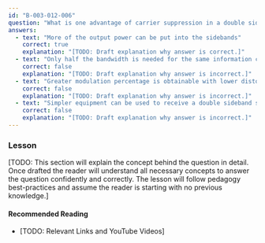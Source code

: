 ```yaml
---
id: "B-003-012-006"
question: "What is one advantage of carrier suppression in a double sideband voice transmission?"
answers:
  - text: "More of the output power can be put into the sidebands"
    correct: true
    explanation: "[TODO: Draft explanation why answer is correct.]"
  - text: "Only half the bandwidth is needed for the same information content"
    correct: false
    explanation: "[TODO: Draft explanation why answer is incorrect.]"
  - text: "Greater modulation percentage is obtainable with lower distortion"
    correct: false
    explanation: "[TODO: Draft explanation why answer is incorrect.]"
  - text: "Simpler equipment can be used to receive a double sideband suppressed carrier signal"
    correct: false
    explanation: "[TODO: Draft explanation why answer is incorrect.]"
---
```


### Lesson

[TODO: This section will explain the concept behind the question in detail. Once drafted the reader will understand all necessary concepts to answer the question confidently and correctly. The lesson will follow pedagogy best-practices and assume the reader is starting with no previous knowledge.]

#### Recommended Reading

- [TODO: Relevant Links and YouTube Videos]
